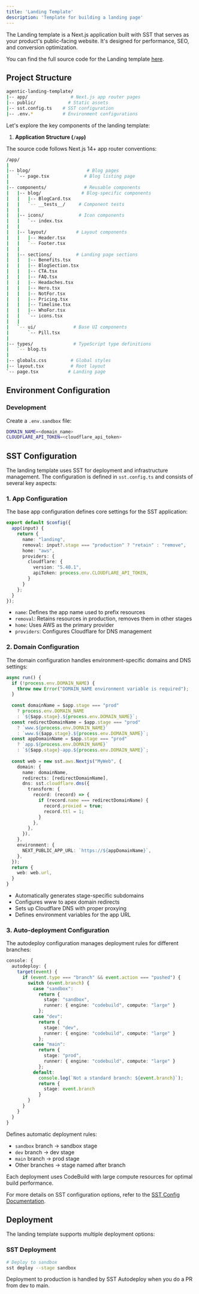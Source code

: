 ```yaml
---
title: 'Landing Template'
description: 'Template for building a landing page'
---
```


The Landing template is a Next.js application built with SST that serves as your product's public-facing website. It's designed for performance, SEO, and conversion optimization.

You can find the full source code for the Landing template [here](https://github.com/tfcbot/agentic-landing-template).

## Project Structure

```bash
agentic-landing-template/
|-- app/                # Next.js app router pages
|-- public/            # Static assets
|-- sst.config.ts    # SST configuration
|-- .env.*           # Environment configurations
```

Let's explore the key components of the landing template:

1. **Application Structure (`/app`)**

The source code follows Next.js 14+ app router conventions:

```bash
/app/
|
|-- blog/                     # Blog pages
|   `-- page.tsx             # Blog listing page
|
|-- components/              # Reusable components
|   |-- blog/               # Blog-specific components
|   |   |-- BlogCard.tsx
|   |   `-- __tests__/     # Component tests
|   |
|   |-- icons/             # Icon components
|   |   `-- index.tsx
|   |
|   |-- layout/           # Layout components
|   |   |-- Header.tsx
|   |   `-- Footer.tsx
|   |
|   |-- sections/         # Landing page sections
|   |   |-- Benefits.tsx
|   |   |-- BlogSection.tsx
|   |   |-- CTA.tsx
|   |   |-- FAQ.tsx
|   |   |-- Headaches.tsx
|   |   |-- Hero.tsx
|   |   |-- NotFor.tsx
|   |   |-- Pricing.tsx
|   |   |-- Timeline.tsx
|   |   |-- WhoFor.tsx
|   |   `-- icons.tsx
|   |
|   `-- ui/              # Base UI components
|       `-- Pill.tsx
|
|-- types/               # TypeScript type definitions
|   `-- blog.ts
|
|-- globals.css         # Global styles
|-- layout.tsx          # Root layout
`-- page.tsx           # Landing page
```

## Environment Configuration

### Development

Create a `.env.sandbox` file:

```bash
DOMAIN_NAME=<domain_name>
CLOUDFLARE_API_TOKEN=<cloudflare_api_token>
```

## SST Configuration

The landing template uses SST for deployment and infrastructure management. The configuration is defined in `sst.config.ts` and consists of several key aspects:

### 1. App Configuration

The base app configuration defines core settings for the SST application:

```typescript:sst.config.ts
export default $config({
  app(input) {
    return {
      name: "landing",
      removal: input?.stage === "production" ? "retain" : "remove",
      home: "aws",
      providers: {
        cloudflare: {
          version: "5.40.1",
          apiToken: process.env.CLOUDFLARE_API_TOKEN,
        }
      }
    };
  }
});
```

- `name`: Defines the app name used to prefix resources
- `removal`: Retains resources in production, removes them in other stages
- `home`: Uses AWS as the primary provider
- `providers`: Configures Cloudflare for DNS management

### 2. Domain Configuration

The domain configuration handles environment-specific domains and DNS settings:

```typescript:sst.config.ts
async run() {
  if (!process.env.DOMAIN_NAME) {
    throw new Error("DOMAIN_NAME environment variable is required");
  }
  
  const domainName = $app.stage === "prod"
    ? process.env.DOMAIN_NAME
    : `${$app.stage}.${process.env.DOMAIN_NAME}`;
  const redirectDomainName = $app.stage === "prod"
    ? `www.${process.env.DOMAIN_NAME}`
    : `www.${$app.stage}.${process.env.DOMAIN_NAME}`;
  const appDomainName = $app.stage === "prod"
    ? `app.${process.env.DOMAIN_NAME}`
    : `${$app.stage}-app.${process.env.DOMAIN_NAME}`;
  
  const web = new sst.aws.Nextjs("MyWeb", {
    domain: {
      name: domainName,
      redirects: [redirectDomainName],
      dns: sst.cloudflare.dns({
        transform: {
          record: (record) => {
            if (record.name === redirectDomainName) {
              record.proxied = true;
              record.ttl = 1;
            }
          },
        },
      }),
    },
    environment: {
      NEXT_PUBLIC_APP_URL: `https://${appDomainName}`,
    },
  });
  return {
    web: web.url,
  }
}
```

- Automatically generates stage-specific subdomains
- Configures www to apex domain redirects
- Sets up Cloudflare DNS with proper proxying
- Defines environment variables for the app URL

### 3. Auto-deployment Configuration

The autodeploy configuration manages deployment rules for different branches:

```typescript:sst.config.ts
console: {
  autodeploy: {
    target(event) {
      if (event.type === "branch" && event.action === "pushed") {
        switch (event.branch) {
          case "sandbox":
            return {
              stage: "sandbox",
              runner: { engine: "codebuild", compute: "large" }
            };
          case "dev":
            return {
              stage: "dev",
              runner: { engine: "codebuild", compute: "large" }
            };
          case "main":
            return {
              stage: "prod",
              runner: { engine: "codebuild", compute: "large" }
            };
          default:
            console.log(`Not a standard branch: ${event.branch}`);
            return {
              stage: event.branch
            }
        }
      }
    }
  }
}
```

Defines automatic deployment rules:
- `sandbox` branch → sandbox stage
- `dev` branch → dev stage  
- `main` branch → prod stage
- Other branches → stage named after branch

Each deployment uses CodeBuild with large compute resources for optimal build performance.

For more details on SST configuration options, refer to the [SST Config Documentation](https://sst.dev/docs/reference/config/).

## Deployment

The landing template supports multiple deployment options:

### SST Deployment

```bash
# Deploy to sandbox
sst deploy --stage sandbox
```

Deployment to production is handled by SST Autodeploy when you do a PR from dev to main.




